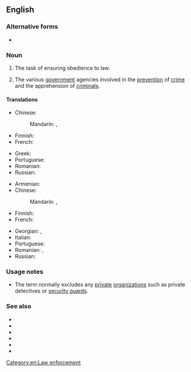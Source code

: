 {{also|law-enforcement}}
==English==
{{wikipedia}}

===Alternative forms===
* {{alter|en|law-enforcement}}

===Noun===
{{en-noun|-}}

# The task of ensuring obedience to law.
#: {{ux|en|'''Law enforcement''' is the duty of police, sheriffs and other government agencies.}}
# The various [[government]] agencies involved in the [[prevention]] of [[crime]] and the apprehension of [[criminal]]s.
#: {{ux|en|Another news report of '''law enforcement''' being corrupted, when does this end?}}

====Translations====
{{trans-top|ensuring obedience to law}}
* Chinese:
*: Mandarin: {{t+|cmn|執法}}, {{t+|cmn|执法|tr=zhífǎ}}
* Finnish: {{t|fi|[[lain]] [[toimeenpano]]}}
* French: {{t-needed|fr}}
{{trans-mid}}
* Greek: {{t|el|επιβολή του νόμου|f}}
* Portuguese: {{t|pt|[[aplicação]] [[da]] [[lei]]|f}}
* Romanian: {{t-needed|ro}}
* Russian: {{t+|ru|правопримене́ние|n}}
{{trans-bottom}}

{{trans-top|various government agencies involved in the prevention of crime and the apprehension of criminals}}
* Armenian: {{t|hy|իրավապահ մարմիններ|p}}
* Chinese:
*: Mandarin: {{t|cmn|[[執法]][[部門]]}}, {{t|cmn|[[执法]][[部门]]|tr=zhífǎ bùmén}}
* Finnish: {{t|fi|toimeenpanoviranomainen}}
* French: {{t+|fr|forces de l'ordre}}
{{trans-mid}}
* Georgian: {{t|ka|კანონის გამტარებელი ორგანო}}, {{t|ka|სამართალდამცავი ორგანო}}
* Italian: {{t+|it|forze dell'ordine|f-p}}
* Portuguese: {{t+|pt|segurança|f}}
* Romanian: {{t|ro|organ juridic|n}}, {{t|ro|autoritate juridică|f}}
* Russian: {{t|ru|правоохрани́тельные о́рганы|m-p}}
{{trans-bottom}}

===Usage notes===
* The term normally excludes any [[private]] [[organization]]s such as private detectives or [[security guard]]s.

===See also===
* {{l|en|LE}}
* {{l|en|police}}
* {{l|en|sheriff}}
* {{l|en|FBI}}
* {{l|en|Interpol}}
* {{l|en|Scotland Yard}}

[[Category:en:Law enforcement]]